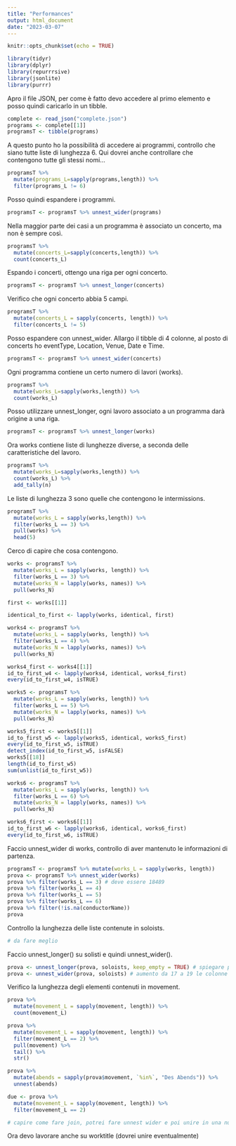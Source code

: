 ```yaml
---
title: "Performances"
output: html_document
date: "2023-03-07"
---
```


```r
knitr::opts_chunk$set(echo = TRUE)
```

```r
library(tidyr)
library(dplyr)
library(repurrrsive)
library(jsonlite)
library(purrr)
```

Apro il file JSON, per come è fatto devo accedere al primo elemento e posso quindi caricarlo in un tibble.

```r
complete <- read_json("complete.json")
programs <- complete[[1]]
programsT <- tibble(programs)
```

A questo punto ho la possibilità di accedere ai programmi, controllo che siano tutte liste di lunghezza 6.
Qui dovrei anche controllare che contengono tutte gli stessi nomi...

```r
programsT %>%
  mutate(programs_L=sapply(programs,length)) %>%
  filter(programs_L != 6)
```

Posso quindi espandere i programmi.

```r
programsT <- programsT %>% unnest_wider(programs)
```

Nella maggior parte dei casi a un programma è associato un concerto, ma non è sempre così. 

```r
programsT %>%
  mutate(concerts_L=sapply(concerts,length)) %>%
  count(concerts_L)
```

Espando i concerti, ottengo una riga per ogni concerto.

```r
programsT <- programsT %>% unnest_longer(concerts)
```

Verifico che ogni concerto abbia 5 campi.

```r
programsT %>%
  mutate(concerts_L = sapply(concerts, length)) %>%
  filter(concerts_L != 5)
```

Posso espandere con unnest_wider. Allargo il tibble di 4 colonne, al posto di concerts ho eventType, Location, Venue, Date e Time.

```r
programsT <- programsT %>% unnest_wider(concerts)
```

Ogni programma contiene un certo numero di lavori (works).

```r
programsT %>%
  mutate(works_L=sapply(works,length)) %>%
  count(works_L)
```

Posso utilizzare unnest_longer, ogni lavoro associato a un programma darà origine a una riga.

```r
programsT <- programsT %>% unnest_longer(works)
```

Ora works contiene liste di lunghezze diverse, a seconda delle caratteristiche del lavoro. 

```r
programsT %>%
  mutate(works_L=sapply(works,length)) %>%
  count(works_L) %>%
  add_tally(n)
```

Le liste di lunghezza 3 sono quelle che contengono le intermissions.

```r
programsT %>%
  mutate(works_L = sapply(works,length)) %>%
  filter(works_L == 3) %>%
  pull(works) %>%
  head(5)
```

Cerco di capire che cosa contengono.

```r
works <- programsT %>%
  mutate(works_L = sapply(works, length)) %>%
  filter(works_L == 3) %>%
  mutate(works_N = lapply(works, names)) %>%
  pull(works_N)

first <- works[[1]]

identical_to_first <- lapply(works, identical, first)

works4 <- programsT %>%
  mutate(works_L = sapply(works, length)) %>%
  filter(works_L == 4) %>%
  mutate(works_N = lapply(works, names)) %>%
  pull(works_N)

works4_first <- works4[[1]]
id_to_first_w4 <- lapply(works4, identical, works4_first)
every(id_to_first_w4, isTRUE)

works5 <- programsT %>%
  mutate(works_L = sapply(works, length)) %>%
  filter(works_L == 5) %>%
  mutate(works_N = lapply(works, names)) %>%
  pull(works_N)

works5_first <- works5[[1]]
id_to_first_w5 <- lapply(works5, identical, works5_first)
every(id_to_first_w5, isTRUE)
detect_index(id_to_first_w5, isFALSE)
works5[[18]]
length(id_to_first_w5)
sum(unlist(id_to_first_w5))

works6 <- programsT %>%
  mutate(works_L = sapply(works, length)) %>%
  filter(works_L == 6) %>%
  mutate(works_N = lapply(works, names)) %>%
  pull(works_N)

works6_first <- works6[[1]]
id_to_first_w6 <- lapply(works6, identical, works6_first)
every(id_to_first_w6, isTRUE)

```

Faccio unnest_wider di works, controllo di aver mantenuto le informazioni di partenza.

```r
programsT <- programsT %>% mutate(works_L = sapply(works, length))
prova <- programsT %>% unnest_wider(works)
prova %>% filter(works_L == 3) # deve essere 18489
prova %>% filter(works_L == 4)
prova %>% filter(works_L == 5)
prova %>% filter(works_L == 6)
prova %>% filter(!is.na(conductorName))
prova
```

Controllo la lunghezza delle liste contenute in soloists.

```r
# da fare meglio
```

Faccio unnest_longer() su solisti e quindi unnest_wider().

```r
prova <- unnest_longer(prova, soloists, keep_empty = TRUE) # spiegare perché
prova <- unnest_wider(prova, soloists) # aumento da 17 a 19 le colonne ? e mi sono anche sistemato il problema del NULL
```

Verifico la lunghezza degli elementi contenuti in movement.

```r
prova %>%
  mutate(movement_L = sapply(movement, length)) %>%
  count(movement_L)

prova %>%
  mutate(movement_L = sapply(movement, length)) %>%
  filter(movement_L == 2) %>%
  pull(movement) %>%
  tail() %>%
  str()

prova %>%
  mutate(abends = sapply(prova$movement, `%in%`, "Des Abends")) %>%
  unnest(abends)

due <- prova %>%
  mutate(movement_L = sapply(movement, length)) %>%
  filter(movement_L == 2)

# capire come fare join, potrei fare unnest wider e poi unire in una nuova colonna

```

Ora devo lavorare anche su worktitle (dovrei unire eventualmente)
